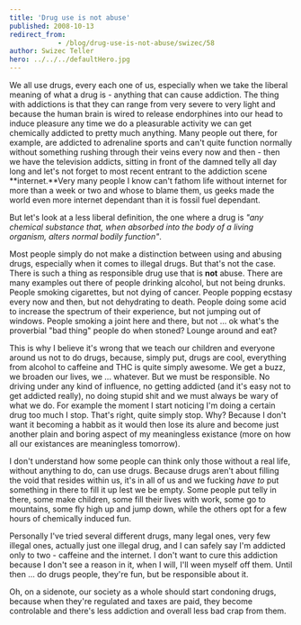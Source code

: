 ```yaml
---
title: 'Drug use is not abuse'
published: 2008-10-13
redirect_from: 
            - /blog/drug-use-is-not-abuse/swizec/58
author: Swizec Teller
hero: ../../../defaultHero.jpg
---
```

We all use drugs, every each one of us, especially when we take the liberal meaning of what a drug is - anything that can cause addiction. The thing with addictions is that they can range from very severe to very light and because the human brain is wired to release endorphines into our head to induce pleasure any time we do a pleasurable activity we can get chemically addicted to pretty much anything. Many people out there, for example, are addicted to adrenaline sports and can't quite function normally without something rushing through their veins every now and then - then we have the television addicts, sitting in front of the damned telly all day long and let's not forget to most recent entrant to the addiction scene **internet.**Very many people I know can't fathom life without internet for more than a week or two and whose to blame them, us geeks made the world even more internet dependant than it is fossil fuel dependant.

But let's look at a less liberal definition, the one where a drug is _"any chemical substance that, when absorbed into the body of a living organism, alters normal bodily function"_.

Most people simply do not make a distinction between using and abusing drugs, especially when it comes to illegal drugs. But that's not the case. There is such a thing as responsible drug use that is **not** abuse. There are many examples out there of people drinking alcohol, but not being drunks. People smoking cigarettes, but not dying of cancer. People popping ecstasy every now and then, but not dehydrating to death. People doing some acid to increase the spectrum of their experience, but not jumping out of windows. People smoking a joint here and there, but not ... ok what's the proverbial "bad thing" people do when stoned? Lounge around and eat?

This is why I believe it's wrong that we teach our children and everyone around us not to do drugs, because, simply put, drugs are cool, everything from alcohol to caffeine and THC is quite simply awesome. We get a buzz, we broaden our lives, we ... whatever. But we must be responsible. No driving under any kind of influence, no getting addicted (and it's easy not to get addicted really), no doing stupid shit and we must always be wary of what we do. For example the moment I start noticing I'm doing a certain drug too much I stop. That's right, quite simply stop. Why? Because I don't want it becoming a habbit as it would then lose its alure and become just another plain and boring aspect of my meaningless existance (more on how all our existances are meaningless tomorrow).

I don't understand how some people can think only those without a real life, without anything to do, can use drugs. Because drugs aren't about filling the void that resides within us, it's in all of us and we fucking _have to_ put something in there to fill it up lest we be empty. Some people put telly in there, some make children, some fill their lives with work, some go to mountains, some fly high up and jump down, while the others opt for a few hours of chemically induced fun.

Personally I've tried several different drugs, many legal ones, very few illegal ones, actually just one illegal drug, and I can safely say I'm addicted only to two - caffeine and the internet. I don't want to cure this addiction because I don't see a reason in it, when I will, I'll ween myself off them. Until then ... do drugs people, they're fun, but be responsible about it.



Oh, on a sidenote, our society as a whole should start condoning drugs, because when they're regulated and taxes are paid, they become controlable and there's less addiction and overall less bad crap from them.